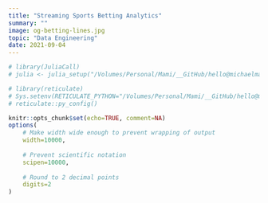 ```yaml
---
title: "Streaming Sports Betting Analytics"
summary: ""
image: og-betting-lines.jpg
topic: "Data Engineering"
date: 2021-09-04
---
```


```r
# library(JuliaCall)
# julia <- julia_setup("/Volumes/Personal/Mami/__GitHub/hello@michaelmallari.com/michaelmallari.github.io/juliaenv/v1.9.0/bin/")

# library(reticulate)
# Sys.setenv(RETICULATE_PYTHON="/Volumes/Personal/Mami/__GitHub/hello@michaelmallari.com/michaelmallari.github.io/pythonenv/v3.11.3/bin/python")
# reticulate::py_config()

knitr::opts_chunk$set(echo=TRUE, comment=NA)
options(
    # Make width wide enough to prevent wrapping of output
    width=10000,
    
    # Prevent scientific notation
    scipen=10000,
    
    # Round to 2 decimal points
    digits=2
)
```



